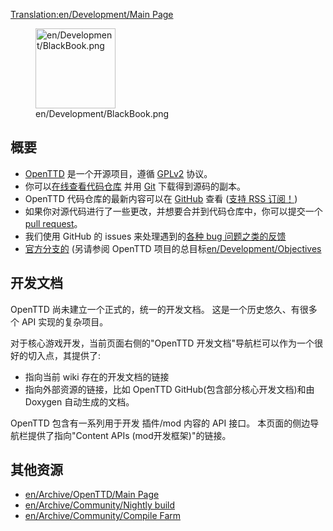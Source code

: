 [[Translation:en/Development/Main Page]]
{{zh/Development/导航}}

[[File:en/Development/BlackBook.png|128px]]

==概要==
* [https://www.openttd.org OpenTTD] 是一个开源项目，遵循 [https://www.gnu.org/licenses/old-licenses/gpl-2.0.html GPLv2] 协议。
* 你可以[https://github.com/OpenTTD/OpenTTD 在线查看代码仓库] 并用 [https://en.wikipedia.org/wiki/Git Git] 下载得到源码的副本。 
* OpenTTD 代码仓库的最新内容可以在 [https://github.com/OpenTTD/OpenTTD/commits GitHub] 查看 ([https://github.com/OpenTTD/OpenTTD/commits/master.atom 支持 RSS 订阅！])
* 如果你对源代码进行了一些更改，并想要合并到代码仓库中，你可以提交一个[https://github.com/OpenTTD/OpenTTD/blob/master/CONTRIBUTING.md#pull-requests pull request]。
* 我们使用 GitHub 的 issues 来处理遇到的[https://github.com/OpenTTD/OpenTTD/blob/master/CONTRIBUTING.md#using-the-issue-tracker 各种 bug 问题之类的反馈]
* [https://github.com/OpenTTD/OpenTTD/blob/master/CONTRIBUTING.md#project-goals 官方分支的] (另请参阅 OpenTTD 项目的总目标[[en/Development/Objectives]]

==开发文档==
OpenTTD 尚未建立一个正式的，统一的开发文档。 这是一个历史悠久、有很多个 API 实现的复杂项目。

对于核心游戏开发，当前页面右侧的"OpenTTD 开发文档"导航栏可以作为一个很好的切入点，其提供了:
* 指向当前 wiki 存在的开发文档的链接
* 指向外部资源的链接，比如 OpenTTD GitHub(包含部分核心开发文档)和由 Doxygen 自动生成的文档。


OpenTTD 包含有一系列用于开发 插件/mod 内容的 API 接口。 本页面的侧边导航栏提供了指向"Content APIs (mod开发框架)"的链接。

==其他资源==

*[[en/Archive/OpenTTD/Main Page]]
*[[en/Archive/Community/Nightly build]]
*[[en/Archive/Community/Compile Farm]]


